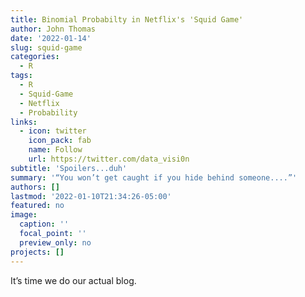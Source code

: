 ```yaml
---
title: Binomial Probabilty in Netflix's 'Squid Game'
author: John Thomas
date: '2022-01-14'
slug: squid-game
categories:
  - R
tags:
  - R
  - Squid-Game
  - Netflix
  - Probability
links:
  - icon: twitter
    icon_pack: fab
    name: Follow
    url: https://twitter.com/data_visi0n
subtitle: 'Spoilers...duh'
summary: '“You won’t get caught if you hide behind someone....”'
authors: []
lastmod: '2022-01-10T21:34:26-05:00'
featured: no
image:
  caption: ''
  focal_point: ''
  preview_only: no
projects: []
---
```



It's time we do our actual blog.
